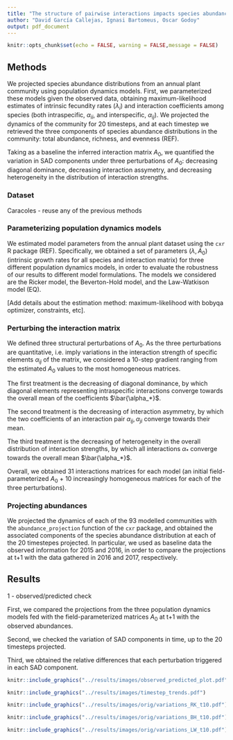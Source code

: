```yaml
---
title: "The structure of pairwise interactions impacts species abundance distributions"
author: "David García Callejas, Ignasi Bartomeus, Oscar Godoy"
output: pdf_document
---
```


```r
knitr::opts_chunk$set(echo = FALSE, warning = FALSE,message = FALSE)
```

## Methods

We projected species abundance distributions from an annual plant community using population dynamics models. First, we parameterized these models given the observed data, obtaining maximum-likelihood estimates of intrinsic fecundity rates ($\lambda_i$) and interaction coefficients among species (both intraspecific, $\alpha_{ii}$, and interspecific, $\alpha_{ij}$). We projected the dynamics of the community for 20 timesteps, and at each timestep we retrieved the three components of species abundance distributions in the community: total abundance, richness, and evenness (REF). 

Taking as a baseline the inferred interaction matrix $A_0$, we quantified the variation in SAD components under three perturbations of $A_0$: decreasing diagonal dominance, decreasing interaction assymetry, and decreasing heterogeneity in the distribution of interaction strengths.

### Dataset


Caracoles - reuse any of the previous methods

### Parameterizing population dynamics models


We estimated model parameters from the annual plant dataset using the `cxr` R package (REF). Specifically, we obtained a set of parameters $(\lambda,A_0)$ (intrinsic growth rates for all species and interaction matrix) for three different population dynamics models, in order to evaluate the robustness of our results to different model formulations. The models we considered are the Ricker model, the Beverton-Hold model, and the Law-Watkison model (EQ).

[Add details about the estimation method: maximum-likelihood with bobyqa optimizer, constraints, etc].

### Perturbing the interaction matrix


We defined three structural perturbations of $A_0$. As the three perturbations are quantitative, i.e. imply variations in the interaction strength of specific elements $\alpha_{ij}$ of the matrix, we considered a 10-step gradient ranging from the estimated $A_0$ values to the most homogeneous matrices.

The first treatment is the decreasing of diagonal dominance, by which diagonal elements representing intraspecific interactions converge towards the overall mean of the coefficients $\bar{\alpha_*}$.

The second treatment is the decreasing of interaction asymmetry, by which the two coefficients of an interaction pair $\alpha_{ij},\alpha_{ji}$ converge towards their mean.

The third treatment is the decreasing of heterogeneity in the overall distribution of interaction strengths, by which all interactions $\alpha_*$ converge towards the overall mean $\bar{\alpha_*}$.

Overall, we obtained 31 interactions matrices for each model (an initial field-parameterized $A_0$ + 10 increasingly homogeneous matrices for each of the three perturbations).

### Projecting abundances


We projected the dynamics of each of the 93 modelled communities with the `abundance_projection` function of the `cxr` package, and obtained the associated components of the species abundance distribution at each of the 20 timestepes projected. In particular, we used as baseline data the observed information for 2015 and 2016, in order to compare the projections at t+1 with the data gathered in 2016 and 2017, respectively.

## Results

1 - observed/predicted check

First, we compared the projections from the three population dynamics models fed with the field-parameterized matrices $A_0$ at t+1 with the observed abundances.

Second, we checked the variation of SAD components in time, up to the 20 timesteps projected.

Third, we obtained the relative differences that each perturbation triggered in each SAD component.

```r
knitr::include_graphics("../results/images/observed_predicted_plot.pdf")
```

```r
knitr::include_graphics("../results/images/timestep_trends.pdf")
```


```r
knitr::include_graphics("../results/images/orig/variations_RK_t10.pdf")
```


```r
knitr::include_graphics("../results/images/orig/variations_BH_t10.pdf")
```


```r
knitr::include_graphics("../results/images/orig/variations_LW_t10.pdf")
```
